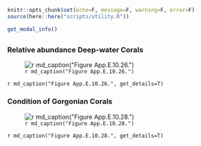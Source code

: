 ```r
knitr::opts_chunk$set(echo=F, message=F, warning=F, error=F)
source(here::here("scripts/utility.R"))
```

```r
get_modal_info()
```

## {.tabset}

### Relative abundance Deep-water Corals

![`r md_caption("Figure App.E.10.26.")`](../img/cinms_cr/App.E.10.26.jpg)

`r md_caption("Figure App.E.10.26.", get_details=T)`

### Condition of Gorgonian Corals

![`r md_caption("Figure App.E.10.28.")`](../img/cinms_cr/App.E.10.28.jpg)

`r md_caption("Figure App.E.10.28.", get_details=T)`